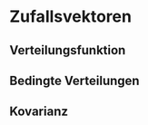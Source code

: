 # Zufallsvektoren {#zufallsvektoren}

## Verteilungsfunktion

## Bedingte Verteilungen

## Kovarianz